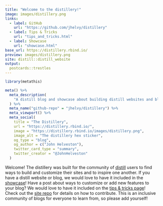```yaml
---
title: "Welcome to the distillery!"
image: images/distillery.png
links:
  - label: GitHub
    url: "https://github.com/jhelvy/distillery"
  - label: Tips & Tricks
    url: "tips_and_tricks.html"
  - label: Showcase
    url: "showcase.html"
base_url: https://distillery.rbind.io/
preview: images/distillery.png
site: distill::distill_website
output:
  postcards::trestles
---
```


```r
library(metathis)

meta() %>%
  meta_description(
    "A distill blog and showcase about building distill websites and blogs!"
  ) %>% 
  meta_name("github-repo" = "jhelvy/distillery") %>% 
  meta_viewport() %>% 
  meta_social(
    title = "The Distillery",
    url = "https://distillery.rbind.io/",
    image = "https://distillery.rbind.io/images/distillery.png",
    image_alt = "The distillery hex sticker",
    og_type = "blog",
    og_author = c("John Helveston"),
    twitter_card_type = "summary",
    twitter_creator = "@JohnHelveston"
  )
```

Welcome! The distillery was built for the community of [distill](https://rstudio.github.io/distill/) users to find ways to build and customize their sites and to inspire one another. If you have a distill website or blog, we would love to have it included in the [showcase](https://distillery.rbind.io/showcase.html)! Have a post about ways to customize or add new features to your blog? We would love to have it included on the [tips & tricks page](https://distillery.rbind.io/tips_and_tricks.html)! Check out the [site repo](https://github.com/jhelvy/distillery) for details on how to contribute. This is an inclusive community of blogs for everyone to learn from, so please add yourself!

